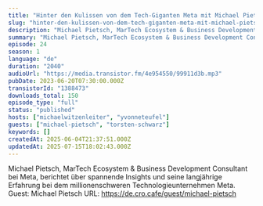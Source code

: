 ```yaml
---
title: "Hinter den Kulissen von dem Tech-Giganten Meta mit Michael Pietsch"
slug: "hinter-den-kulissen-von-dem-tech-giganten-meta-mit-michael-pietsch"
description: "Michael Pietsch, MarTech Ecosystem & Business Development Consultant bei Meta, berichtet über spannende Insights und seine langjährige Erfahrung bei dem millionenschweren Technologieunternehmen Meta. Guest: Michael Pietsch URL: https://de.cro.cafe/guest/michael-pietsch"
summary: "Michael Pietsch, MarTech Ecosystem & Business Development Consultant bei Meta, berichtet über spannende Insights und seine langjährige Erfahrung bei dem millionenschweren Technologieunternehmen Meta. Guest: Michael Pietsch URL: https://de.cro.cafe/guest/michael-pietsch"
episode: 24
season: 1
language: "de"
duration: "2040"
audioUrl: "https://media.transistor.fm/4e954550/99911d3b.mp3"
pubDate: 2023-06-20T07:30:00.000Z
transistorId: "1388473"
downloads_total: 150
episode_type: "full"
status: "published"
hosts: ["michaelwitzenleiter", "yvonneteufel"]
guests: ["michael-pietsch", "torsten-schwarz"]
keywords: []
createdAt: 2025-06-04T21:37:51.000Z
updatedAt: 2025-07-15T18:02:43.000Z
---
```


Michael Pietsch, MarTech Ecosystem & Business Development Consultant bei Meta, berichtet über spannende Insights und seine langjährige Erfahrung bei dem millionenschweren Technologieunternehmen Meta. Guest: Michael Pietsch URL: https://de.cro.cafe/guest/michael-pietsch
